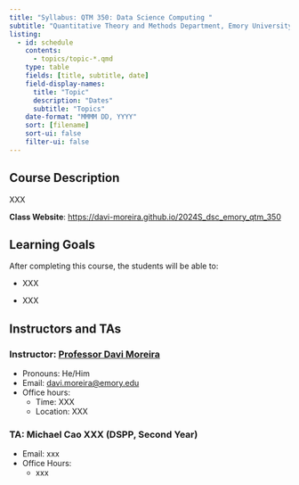 ```yaml
---
title: "Syllabus: QTM 350: Data Science Computing "
subtitle: "Quantitative Theory and Methods Department, Emory University"
listing:
  - id: schedule
    contents:
      - topics/topic-*.qmd
    type: table
    fields: [title, subtitle, date]
    field-display-names:
      title: "Topic"
      description: "Dates"
      subtitle: "Topics"
    date-format: "MMMM DD, YYYY"
    sort: [filename]
    sort-ui: false
    filter-ui: false
---
```


## Course Description

XXX

**Class Website**: <https://davi-moreira.github.io/2024S_dsc_emory_qtm_350>

## Learning Goals

After completing this course, the students will be able to:

-   XXX

-   XXX

## Instructors and TAs

### Instructor: [Professor Davi Moreira](https://davi-moreira.github.io)

-   Pronouns: He/Him
-   Email: [davi.moreira\@emory.edu](mailto:davi.moreira@emory.edu)
-   Office hours:
    -   Time: XXX
    -   Location: XXX

### TA: Michael Cao XXX (DSPP, Second Year)

-   Email: xxx
-   Office Hours:
    -   xxx

